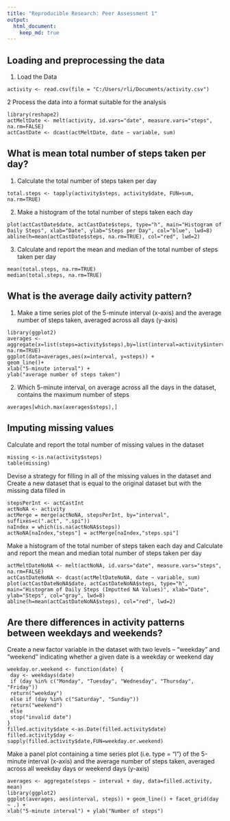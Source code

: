 ```yaml
---
title: "Reproducible Research: Peer Assessment 1"
output: 
  html_document:
    keep_md: true
---
```



## Loading and preprocessing the data
1. Load the Data
```
activity <- read.csv(file = "C:/Users/rli/Documents/activity.csv")
```
2 Process the data into a format suitable for the analysis
```
library(reshape2)
actMeltDate <- melt(activity, id.vars="date", measure.vars="steps", na.rm=FALSE)
actCastDate <- dcast(actMeltDate, date ~ variable, sum)
```


## What is mean total number of steps taken per day?
1. Calculate the total number of steps taken per day
```
total.steps <- tapply(activity$steps, activity$date, FUN=sum, na.rm=TRUE)
```
2. Make a histogram of the total number of steps taken each day
```
plot(actCastDate$date, actCastDate$steps, type="h", main="Histogram of Daily Steps", xlab="Date", ylab="Steps per Day", col="blue", lwd=8)
abline(h=mean(actCastDate$steps, na.rm=TRUE), col="red", lwd=2)
```
3. Calculate and report the mean and median of the total number of steps taken per day
```
mean(total.steps, na.rm=TRUE)
median(total.steps, na.rm=TRUE)
```



## What is the average daily activity pattern?
1. Make a time series plot of the 5-minute interval (x-axis) and the average number of steps taken, averaged across all days (y-axis)
```
library(ggplot2)
averages <- aggregate(x=list(steps=activity$steps),by=list(interval=activity$interval),FUN=mean, na.rm=TRUE)
ggplot(data=averages,aes(x=interval, y=steps)) + 
geom_line()+
xlab("5-minute interval") +
ylab("average number of steps taken")
```
2. Which 5-minute interval, on average across all the days in the dataset, contains the maximum number of steps
```
averages[which.max(averages$steps),]
```



## Imputing missing values
Calculate and report the total number of missing values in the dataset
```
missing <-is.na(activity$steps)
table(missing)
```
Devise a strategy for filling in all of the missing values in the dataset and Create a new dataset that is equal to the original dataset but with the missing data filled in
```
stepsPerInt <- actCastInt
actNoNA <- activity
actMerge = merge(actNoNA, stepsPerInt, by="interval", suffixes=c(".act", ".spi"))
naIndex = which(is.na(actNoNA$steps))
actNoNA[naIndex,"steps"] = actMerge[naIndex,"steps.spi"]
```
Make a histogram of the total number of steps taken each day and Calculate and report the mean and median total number of steps taken per day
```
actMeltDateNoNA <- melt(actNoNA, id.vars="date", measure.vars="steps", na.rm=FALSE)
actCastDateNoNA <- dcast(actMeltDateNoNA, date ~ variable, sum)
plot(actCastDateNoNA$date, actCastDateNoNA$steps, type="h", main="Histogram of Daily Steps (Imputted NA Values)", xlab="Date", ylab="Steps", col="gray", lwd=8)
abline(h=mean(actCastDateNoNA$steps), col="red", lwd=2)
```

## Are there differences in activity patterns between weekdays and weekends?
Create a new factor variable in the dataset with two levels – “weekday” and “weekend” indicating whether a given date is a weekday or weekend day
```
weekday.or.weekend <- function(date) {
 day <- weekdays(date)
 if (day %in% c("Monday", "Tuesday", "Wednesday", "Thursday", "Friday"))
 return("weekday")
 else if (day %in% c("Saturday", "Sunday"))
 return("weekend")
 else
 stop("invalid date")
}
filled.activity$date <-as.Date(filled.activity$date)
filled.activity$day <-sapply(filled.activity$date,FUN=weekday.or.weekend)
```
Make a panel plot containing a time series plot (i.e. type = "l") of the 5-minute interval (x-axis) and the average number of steps taken, averaged across all weekday days or weekend days (y-axis)
```
averages <- aggregate(steps ~ interval + day, data=filled.activity, mean)
library(ggplot2)
ggplot(averages, aes(interval, steps)) + geom_line() + facet_grid(day ~ .) +
xlab("5-minute interval") + ylab("Number of steps")
```


